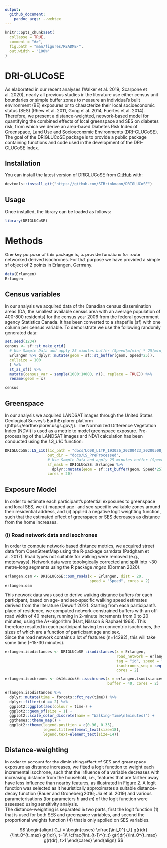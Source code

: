 ```yaml
---
output:
  github_document:
    pandoc_args: --webtex
---
```


<!-- README.md is generated from README.Rmd. Please edit that file -->

```r
knitr::opts_chunk$set(
  collapse = TRUE,
  comment = "#>",
  fig.path = "man/figures/README-",
  out.width = "100%"
)
```

# DRI-GLUCoSE

<!-- badges: start -->
<!-- badges: end -->

As elaborated in our recent analyses (Walker et al. 2019; Scarpone et al. 2020), nearly all previous studies in the literature use either census unit boundaries or simple buffer zones to measure an individual’s built environment (BE) exposures or to characterize their local socioeconomic status (SES) (Rhew et al. 2011, Gong et al. 2014, Fuertes et al. 2014). Therefore, we present a distance-weighted, network-based model for quantifying the combined effects of local greenspace and SES on diabetes risk, from which we derive an area-based Diabetes Risk Index of Greenspace, Land Use and Socioeconomic Environments (DRI-GLUCoSE).\
The goal of the DRIGLUCoSE package is to provide a public package containing functions and code used in the development of the DRI-GLUCoSE Index.

## Installation

You can install the latest version of DRIGLUCoSE from [GitHub](https://CRAN.R-project.org) with:

```r
devtools::install_git("https://github.com/STBrinkmann/DRIGLUCoSE")
```


## Usage

Once installed, the library can be loaded as follows:

```r
library(DRIGLUCoSE)
```


# Methods
One key purpose of this package is, to provide functions for route networked derived isochrones. For that purpose we have provided a simple sf object of 2 points in Erlangen, Germany.

```r
data(Erlangen)
Erlangen
```

## Census variables
In our analysis we acquired data of the Canadian census dissemination areas (DA, the smallest available census area with an average population of 400-800 residents) for the census year 2006 from the federal government agency Statistics Canada. It has been converted to a shapefile (sf) with one column per census variable. To demonstrate we use the following randomly generated data:

```r
set.seed(1234)
census <- sf::st_make_grid(
  # Use Sample Data and apply 25 minutes buffer (Speed[m/min] * 25[min]) 
  Erlangen %>% dplyr::mutate(geom = sf::st_buffer(geom, Speed*25)),
  cellsize = 100
  ) %>% 
  st_as_sf() %>% 
  mutate(census_var = sample(1000:10000, n(), replace = TRUE)) %>% 
  rename(geom = x)

census
```

## Greenspace
In our analysis we acquired LANDSAT images through the United States Geological Survey’s EarthExplorer platform ([https://earthexplorer.usgs.gov/]). The Normalized Difference Vegetation Index (NDVI) is used as a metric to model greenspace exposure. Pre-processing of the LANDSAT images and NDVI calculation has been conducted using the _LS_L1C_ function:

```r
DRIGLUCoSE::LS_L1C(l1c_path = "docs/LC08_L1TP_193026_20200423_20200508_01_T1_small/", 
                   out_dir = "docs/LS_PreProcessed",
                   # Use Sample Data and apply 25 minutes buffer (Speed[m/min] * 25[min]) 
                   sf_mask = DRIGLUCoSE::Erlangen %>% 
                     dplyr::mutate(geom = sf::st_buffer(geom, Speed*25)),
                   cores = 20)
```

## Exposure Model
In order to estimate each participant’s potential exposures to greenspace and local SES, we (i) mapped age- and sex-specific walkable zones around their residential address, and (ii) applied a negative logit weighting function, such that the estimated effect of greenspace or SES decreases as distance from the home increases.

### (i) Road network data and isochrones
In order to compute network-based distance metrics, we acquired street data from OpenStreetMap using the R-package osmdata (Padgham et al. 2017). Road types not suitable for walking were removed (e.g., motorways). Network data were topologically corrected and split into ~30 metre-long segments using the R package _nngeo_ (Dorman 2020).

```r
erlangen.osm <- DRIGLUCoSE::osm_roads(x = Erlangen, dist = 20, 
                                      speed = "Speed", cores = 2)
erlangen.osm
```


This network data was used to derive walking distance buffers for each participant, based on age- and sex-specific walking speed estimates derived from the literature (Dewulf 2012). Starting from each participant’s place of residence, we computed network-constrained buffers with an off-road width of 40 meters, running in 2-minute increments from 0 to 20 minutes, using the A*-algorithm (Hart, Nilsson & Raphael 1968). This therefore resulted in each participant having ten concentric isochrones, the sizes of which are a function of participant age and sex.\
Since the road network contains a lot of features (n=14292), this will take some time (~15-30 minutes).

```r
erlangen.isodistances <- DRIGLUCoSE::isodistances(x = Erlangen, 
                                                  road_network = erlangen.osm, 
                                                  tag = "id", speed = "Speed",
                                                  isochrones_seq = seq(2, 20, 2),
                                                  cores = 2)

erlangen.isochrones <- DRIGLUCoSE::isochrones(x = erlangen.isodistances, 
                                              buffer = 40, cores = 2)
```

```r
erlangen.isodistances %>%
  dplyr::mutate(time = forcats::fct_rev(time)) %>% 
  dplyr::filter(id == 2) %>% 
  ggplot2::ggplot(aes(colour = time)) + 
  ggplot2::geom_sf(size = 1) + 
  ggplot2::scale_color_discrete(name = "Walking-Time\n(minutes)") +
  ggthemes::theme_map() + 
  ggplot2::theme(legend.position = c(0.96, 0.35),
                 legend.title=element_text(size=18), 
                 legend.text=element_text(size=14))
```

## Distance-weighting
In order to account for the diminishing effect of SES and greenspace exposure as distance increases, we fitted a logit function to weight each incremental isochrone, such that the influence of a variable decreases with increasing distance from the household, i.e., features that are farther away have less influence than nearby features, as illustrated in Figure 2. A logit function was selected as it heuristically approximates a suitable distance-decay function (Bauer and Groneberg 2016; Jia et al. 2019) and various parameterisations (for parameters _b_ and _m_) of the logit function were assessed using sensitivity analysis.\
The distance-weighting is separated in two parts, first the logit function (1) that is used for both SES and greenspace variables, and second the proportional weights function (4) that is only applied on SES variables.

$$
\begin{align}
  G_t =
    \begin{cases}
      \cfrac{\int_0^{r_t} g(r)dr}{\int_0^{t_max} g(r)dr}, t=1\\
      \cfrac{\int_{t-1}^{r_t} g(r)dr}{\int_0^{t_max} g(r)dr}, t>1
    \end{cases}
\end{align}
$$
